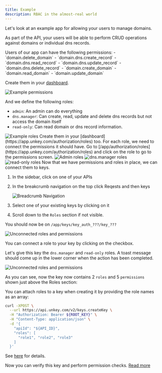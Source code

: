 ```yaml
---
title: Example
description: RBAC in the almost-real world
---
```


Let's look at an example app for allowing your users to manage domains.

As part of the API, your users will be able to perform CRUD operations against domains or individual dns records.

<Steps>
<Step titleSize="h2" title="Creating permissions">
Users of our app can have the following permissions:
- `domain.delete_domain`
- `domain.dns.create_record`
- `domain.dns.read_record`
- `domain.dns.update_record`
- `domain.dns.delete_record`
- `domain.create_domain`
- `domain.read_domain`
- `domain.update_domain`

Create them in your [dashboard](https://app.unkey.com/authorization/permissions).

<Frame>
  <img src="/apis/features/authorization/domains-permissions.png" alt="Example permissions"/>
  </Frame>
</Step>

<Step titleSize="h2" title="Creating roles">


And we define the following roles:
- `admin`: An admin can do everything
- `dns.manager`: Can create, read, update and delete dns records but not access the domain itself
- `read-only`: Can read domain or dns record information.
<Frame>
  <img src="/apis/features/authorization/domains-roles.png" alt="Example roles"/>
  </Frame>
Create them in your [dashboard](https://app.unkey.com/authorization/roles) too.

</Step>

<Step titleSize="h2" title="Connecting">
For each role, we need to connect the permissions it should have.
Go to [/app/authorization/roles](https://app.unkey.com/authorization/roles) and click on the role to go to the permissions screen.

<Tabs>
<Tab title="admin">

<Frame>
  <img src="/apis/features/authorization/domains-roles-admin.png" alt="Admin roles"/>
  </Frame>
</Tab>

<Tab title="dns.manager">

<Frame>
  <img src="/apis/features/authorization/domains-roles-dns.manager.png" alt="dns.manager roles"/>
  </Frame>
</Tab>
<Tab title="read-only">

<Frame>
  <img src="/apis/features/authorization/domains-roles-read-only.png" alt="read-only roles"/>
  </Frame>
</Tab>
</Tabs>



</Step>
<Step title="Create a key">
Now that we have permissions and roles in place, we can connect them to keys.

<Tabs>
<Tab title="Dashboard">

1. In the sidebar, click on one of your APIs
2. In the breakcrumb navigation on the top click Reqests and then keys
    <Frame>
      <img src="/apis/features/authorization/api-keys-navigation.png" alt="Breadcrumb Navigation"/>
    </Frame>

3. Select one of your existing keys by clicking on it
4. Scroll down to the `Roles` section if not visible.

You should now be on `/app/keys/key_auth_???/key_???`

<Frame>
  <img src="/apis/features/authorization/api-key-screen.png" alt="Unconnected roles and permissions"/>
  </Frame>


  You can connect a role to your key by clicking on the checkbox.

  Let's give this key the `dns.manager` and `read-only` roles.
  A toast message should come up in the lower corner when the action has been completed.


<Frame>
  <img src="/apis/features/authorization/role-add-example.png" alt="Unconnected roles and permissions"/>
  </Frame>

As you can see, now the key now contains 2 `roles` and 5 `permissions` shown just above the Roles section:



</Tab>

<Tab title="API">

You can attach roles to a key when creating it by providing the role names as an array:

```bash
curl -XPOST \
  --url https://api.unkey.com/v2/keys.createKey \
  -H "Authorization: Bearer ${ROOT_KEY}" \
  -H "Content-Type: application/json" \
  -d '{
    "apiId": "${API_ID}",
    "roles": [
      "role1", "role2", "role3"
    ]
  }'
```
See [here](/api-reference/v2/keys/create-api-key) for details.


</Tab>
</Tabs>
</Step>

<Step title="Verifying Permissions">

Now you can verify this key and perform permission checks. [Read more](/apis/features/authorization/verifying)

</Step>

</Steps>
